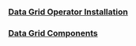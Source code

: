 














### [Data Grid Operator Installation](https://access.redhat.com/documentation/en-us/red_hat_data_grid/8.3/html-single/data_grid_operator_guide/index#installation)

### [Data Grid Components](https://access.redhat.com/articles/4933371)







